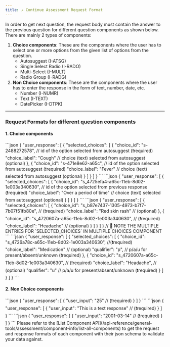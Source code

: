 ```yaml
---
title: ↗️ Continue Assessment Request Format
---
```


In order to get next question, the request body must contain the answer to the previous question for different question components as shown below.
There are mainly 2 types of components:
1. **Choice components**:
    These are the components where the user has to select one or more options from the given list of options from the question.
    * Autosuggest (I-ATSG)
    * Single Select Radio (I-RADO)
    * Multi-Select (I-MULT)
    * Radio Group (I-RADG)
2. **Non Choice components**:
    These are the components where the user has to enter the response in the form of text, number, date, etc.
    - Number (I-NUMR)
    - Text (I-TEXT)
    - DatePicker (I-DTPK)
---

### Request Formats for different question components
#### 1. Choice components
<AccordionGroup>
  <Accordion title="Autosuggest (I-ATSG)">
```json
{
    "user_response": [
        {
            "selected_choices": [
                {
                    "choice_id": "s-2488272578", // id of the option selected from autosuggest (❗️required)
                    "choice_label": "Cough"      // choice (text) selected from autosuggest (optional)
                },
                {
                    "choice_id": "s-471e8e62-a65c", // id of the option selected from autosuggest (❗️required)
                    "choice_label": "Fever"      // choice (text) selected from autosuggest (optional)
                }
            ]
        }
    ]
}
```
  </Accordion>

  <Accordion title="Single Select Radio (I-RADO)">
```json
{   
    "user_response": [
        {
            "selected_choices": [
                {
                    "choice_id":  "s_4725efa4-a65c-11eb-8d02-1e003a340630", // id of the option selected from previous response (❗️required)
                    "choice_label": "Over a period of time"      // choice (text) selected from autosuggest (optional)
                }
            ]
        }
    ]
}
```
  </Accordion>
  <Accordion title="Multi-Select (I-MULT)">
```json
{
    "user_response": [
        {
            "selected_choices": [
                {
                    "choice_id": "s_b87e7437-1305-4973-b7f7-7b07f51fb80e",  // (❗️required)
                    "choice_label": "Red skin rash"  // (optional)
                },
                {
                    "choice_id": "s_4720607a-a65c-11eb-8d02-1e003a340630",  // (❗️required)
                    "choice_label": "Headache"   // (optional)
                }
            ]
        }
    ]
}
// 📌 NOTE THE MULTIPLE ENTRIES FOR `SELECTED_CHOICES` IN MULTIPLE CHOICES COMPONENT
```
  </Accordion>
  <Accordion title="Radio Group (I-RADG)">
```json
{
    "user_response": [
        {
            "selected_choices": [
                {
                    "choice_id": "s_4726a78c-a65c-11eb-8d02-1e003a340630",  //(❗️required)
                    "choice_label": "Medication"  // (optional)
                    "qualifier": "p",     // p/a/u for present/absent/unknown (❗️required)
                },
                {
                    "choice_id": "s_4720607a-a65c-11eb-8d02-1e003a340630",  // (❗️required)
                    "choice_label": "Headache",   // (optional)
                    "qualifier": "u"     // p/a/u for present/absent/unknown (❗️required)
                }
            ]
        }
    ]
}
```
  </Accordion>
</AccordionGroup>

#### 2. Non Choice components
<AccordionGroup>
  <Accordion title="Number (I-NUMR)">
```json
{   
    "user_response": [
        {
            "user_input": "25"      // (❗️required)
        }
    ]
}
```
  </Accordion>
   <Accordion title="Text (I-TEXT)">
```json
{   
    "user_response": [
        {
            "user_input": "This is a text response"     // (❗️required)
        }
    ]
}
```
  </Accordion>
   <Accordion title="DatePicker (I-DTPK)">
```json
{   
    "user_response": [
        {
            "user_input": "2001-03-14"     // (❗️required)
        }
    ]
}
```
  </Accordion>
</AccordionGroup>

<Tip>
Please refer to the [List Component API](/api-reference/general-tools/assessment/component-info/list-all-components) to get the request and response formats of each component with their json schema to validate your data against.
</Tip>
